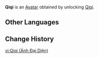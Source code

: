 {{About|the Avatar|the playable character|Qiqi}}
{{Avatar Infobox
|title    = Qiqi
|id       = 1700
|image    = Qiqi Avatar.png
|type     = Character
|features = Qiqi
|obtain   = Unlock [[Qiqi]]
}}
'''Qiqi''' is an [[Avatar]] obtained by unlocking [[Qiqi]].

==Other Languages==
{{Other Languages|Qiqi}}

==Change History==
{{Change History|1.0}}

[[vi:Qiqi (Ảnh Đại Diện)]]